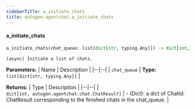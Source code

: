 ```yaml
---
sidebarTitle: a_initiate_chats
title: autogen.agentchat.a_initiate_chats
---
```


<code class="doc-symbol doc-symbol-heading doc-symbol-function"></code>
#### a_initiate_chats

```python
a_initiate_chats(chat_queue: list[dict[str, typing.Any]]) -> dict[int, autogen.agentchat.chat.ChatResult]
```

    (async) Initiate a list of chats.

<b>Parameters:</b>
| Name | Description |
|--|--|
| `chat_queue` | **Type:** `list[dict[str, typing.Any]]` |

<b>Returns:</b>
| Type | Description |
|--|--|
| `dict[int, autogen.agentchat.chat.ChatResult]` | - (Dict): a dict of ChatId: ChatResult corresponding to the finished chats in the chat_queue. |

<br />
